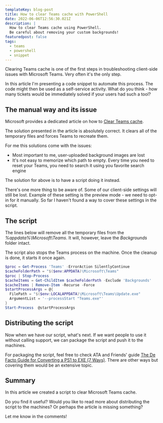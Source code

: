 ```yaml
---
templateKey: blog-post
title: How to clear Teams cache with PowerShell
date: 2022-06-06T12:56:30.021Z
description: |
  How to clear Teams cache using PowerShell.
  Be careful about removing your custom backgrounds! 
featuredpost: false
tags:
  - teams
  - powershell
  - snippet
---
```

Clearing Teams cache is one of the first steps in troubleshooting client-side issues with Microsoft Teams. Very often it's the only step.

In this article I'm presenting a code snippet to automate this process. The code might then be used as a self-service activity. What do you think - how many tickets would be immediately solved if your users had such a tool?

## The manual way and its issue

Microsoft provides a dedicated article on how to [Clear Teams cache](https://docs.microsoft.com/en-us/microsoftteams/troubleshoot/teams-administration/clear-teams-cache).

The solution presented in the article is absolutely correct. It clears all of the temporary files and forces Teams to recreate them.

For me this solutions come with the issues:

- Most important to me, user-uploaded background images are lost
- It's not easy to memorize which path to empty. Every time you need to reset your Teams, you need to search it using you favorite search engine

The solution for above is to have a script doing it instead.

There's one more thing to be aware of. Some of our client-side settings will still be lost. Example of these setting is the preview mode - we need to opt-in for it manually. So far I haven't found a way to cover these settings in the script.

## The script

The lines below will remove all the temporary files from the _%appdata%\Microsoft\Teams_. It will, however, leave the _Backgrounds_ folder intact.

The script also stops the Teams process on the machine. Once the cleanup is done, it starts it once again.

```powershell
$proc = Get-Process 'Teams' -ErrorAction SilentlyContinue
$cacheFolderPath = "$($env:APPDATA)\Microsoft\Teams"
$proc | Stop-Process
$cacheItems = Get-ChildItem $cacheFolderPath -Exclude 'Backgrounds'
$cacheItems | Remove-Item -Recurse -Force
$startProcessArgs = @{
  FilePath = "$($env:LOCALAPPDATA)\Microsoft\Teams\Update.exe"
  ArgumentList = '--processStart "Teams.exe"'
}
Start-Process  @startProcessArgs
```

## Distributing the script

Now when we have our script, what's next. If we want people to use it without calling support, we can package the script and push it to the machines.

For packaging the script, feel free to check ATA and Friends' guide [The De Facto Guide for Converting a PS1 to EXE (7 Ways)](https://adamtheautomator.com/ps1-to-exe/). There are other ways but covering them would be an extensive topic.

## Summary

In this article we created a script to clear Microsoft Teams cache.

Do you find it useful? Would you like to read more about distributing the script to the machines? Or perhaps the article is missing something?

Let me know in the comments!
